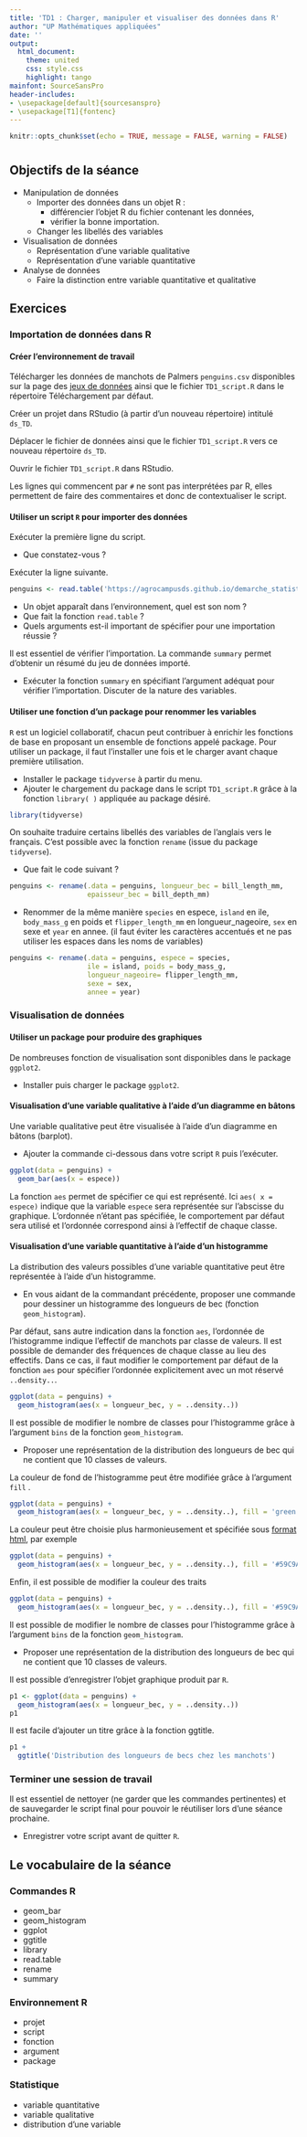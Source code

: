 ```yaml
---
title: 'TD1 : Charger, manipuler et visualiser des données dans R'
author: "UP Mathématiques appliquées"
date: ''
output:
  html_document:
    theme: united
    css: style.css
    highlight: tango
mainfont: SourceSansPro
header-includes:
- \usepackage[default]{sourcesanspro}
- \usepackage[T1]{fontenc}
---
```


```r
knitr::opts_chunk$set(echo = TRUE, message = FALSE, warning = FALSE)
```

# {.tabset .tabset-fade .tabset-pills}

##  Objectifs de la séance  

* Manipulation de données     
  * Importer des données dans un objet R :
    * différencier l'objet R du fichier contenant les données,
    * vérifier la bonne importation.  
  * Changer les libellés des variables
* Visualisation de données     
  * Représentation d'une variable qualitative
  * Représentation d'une variable quantitative
* Analyse de données     
  * Faire la distinction entre variable quantitative et qualitative
  
## Exercices 

### Importation de données dans R 

#### Créer l'environnement de travail 

Télécharger les données de manchots de Palmers `penguins.csv` disponibles sur la page des [jeux de données ](https://dsr-rennes.github.io/https://agrocampusds.github.io/demarche_statistique/index.html#scripts-et-donn%C3%A9es) ainsi que le fichier `TD1_script.R` dans le répertoire Téléchargement par défaut.

Créer un projet dans RStudio (à partir d'un nouveau répertoire) intitulé `ds_TD`.

Déplacer le fichier de données ainsi que le fichier `TD1_script.R` vers ce nouveau répertoire `ds_TD`.

Ouvrir le fichier `TD1_script.R` dans RStudio.


Les lignes qui commencent par `#` ne sont pas interprétées par R, elles permettent de faire des commentaires et donc de contextualiser le script.


####  Utiliser un script ` R` pour importer des données

Exécuter la première ligne du script.

* Que constatez-vous ?

Exécuter la ligne suivante.

```r
penguins <- read.table('https://agrocampusds.github.io/demarche_statistique/penguins.csv', sep = ';', header = TRUE)

```


* Un objet apparaît dans l'environnement, quel est son nom ?
* Que fait la fonction `read.table` ?
* Quels arguments est-il important de spécifier pour une importation réussie ? 

Il est essentiel de vérifier l'importation. La commande `summary` permet d'obtenir un résumé du jeu de données importé.

* Exécuter la fonction `summary` en spécifiant l'argument adéquat pour vérifier l'importation. Discuter de la nature des variables.

####  Utiliser une fonction d'un package pour renommer les variables

`R` est un logiciel collaboratif, chacun peut contribuer à enrichir les fonctions de base en proposant un ensemble de fonctions appelé package. Pour utiliser un package, il faut l'installer une fois et le charger avant  chaque première utilisation.

* Installer le package `tidyverse` à partir du menu.
* Ajouter le chargement du package dans le script `TD1_script.R` grâce à la fonction `library( )` appliquée au package désiré.

```r
library(tidyverse)
```

On souhaite traduire certains libellés des variables de l’anglais vers le français. C'est possible avec la fonction `rename` (issue du package `tidyverse`).  

* Que fait le code suivant ? 

```r
penguins <- rename(.data = penguins, longueur_bec = bill_length_mm, 
                   epaisseur_bec = bill_depth_mm)
```

* Renommer de la même manière `species` en espece, `island` en ile, `body_mass_g` en poids et `flipper_length_mm` en longueur_nageoire, `sex` en sexe et `year` en annee. (il faut éviter les caractères accentués et ne pas utiliser les espaces dans les noms de variables)

```r
penguins <- rename(.data = penguins, espece = species, 
                   ile = island, poids = body_mass_g,
                   longueur_nageoire= flipper_length_mm,
                   sexe = sex,
                   annee = year)
```

### Visualisation de données


#### Utiliser un package pour produire des graphiques 

De nombreuses fonction de visualisation sont disponibles dans le package `ggplot2`. 

* Installer puis charger le package `ggplot2`.

#### Visualisation d'une variable qualitative à l'aide d'un diagramme en bâtons

Une variable qualitative peut être visualisée à l'aide d'un diagramme en bâtons (barplot).

* Ajouter la commande ci-dessous dans votre script `R` puis l'exécuter.

```r
ggplot(data = penguins) + 
  geom_bar(aes(x = espece))
```

La fonction `aes` permet de spécifier ce qui est représenté. Ici `aes( x = espece)` indique que la variable `espece` sera représentée sur l'abscisse du graphique. L'ordonnée n'étant pas spécifiée, le comportement par défaut sera utilisé et l'ordonnée correspond ainsi à l'effectif de chaque classe. 

#### Visualisation d'une variable quantitative à l'aide d'un histogramme

La distribution  des valeurs possibles d'une variable quantitative peut être représentée à l'aide d'un histogramme.

* En vous aidant de la commandant précédente, proposer une commande pour dessiner un histogramme des longueurs de bec (fonction `geom_histogram`). 

Par défaut, sans autre indication dans la fonction `aes`, l'ordonnée de l'histogramme indique l'effectif de manchots par classe de valeurs. Il est possible de demander des fréquences de chaque classe au lieu des effectifs. Dans ce cas, il faut modifier le comportement par défaut de la fonction `aes` pour spécifier l'ordonnée explicitement avec un mot réservé `..density..`. 

```r
ggplot(data = penguins) +
  geom_histogram(aes(x = longueur_bec, y = ..density..))
```


Il est possible de modifier le nombre de classes pour l'histogramme grâce à l'argument ` bins` de la fonction `geom_histogram`. 

* Proposer une représentation de la distribution des longueurs de bec qui ne contient que 10 classes de valeurs.

La couleur de fond de l'histogramme peut être modifiée grâce à l'argument `fill` .

```r
ggplot(data = penguins) +
  geom_histogram(aes(x = longueur_bec, y = ..density..), fill = 'green')
```
La couleur peut être choisie plus harmonieusement et spécifiée sous [format html](https://htmlcolorcodes.com/color-picker/), par exemple

```r
ggplot(data = penguins) +
  geom_histogram(aes(x = longueur_bec, y = ..density..), fill = '#59C9A5')
```
Enfin, il est possible de modifier la couleur des traits

```r
ggplot(data = penguins) +
  geom_histogram(aes(x = longueur_bec, y = ..density..), fill = '#59C9A5', col = '#5C6D70')
```


Il est possible de modifier le nombre de classes pour l'histogramme grâce à l'argument ` bins` de la fonction `geom_histogram`. 

* Proposer une représentation de la distribution des longueurs de bec qui ne contient que 10 classes de valeurs.


Il est possible d'enregistrer l'objet graphique produit par `R`.


```r
p1 <- ggplot(data = penguins) +
  geom_histogram(aes(x = longueur_bec, y = ..density..))
p1
```

Il est facile d'ajouter un titre grâce à la fonction ggtitle.

```r
p1 + 
  ggtitle('Distribution des longueurs de becs chez les manchots')
```

### Terminer une session de travail 

Il est essentiel de nettoyer (ne garder que les commandes pertinentes) et de sauvegarder le script final pour pouvoir le réutiliser lors d'une séance prochaine.

* Enregistrer votre script avant de quitter `R`.  



## Le vocabulaire de la séance

### Commandes R
- geom_bar
- geom_histogram
- ggplot
- ggtitle
- library
- read.table
- rename
- summary


### Environnement R
- projet
- script
- fonction
- argument
- package

### Statistique 
- variable quantitative
- variable qualitative
- distribution d'une variable
